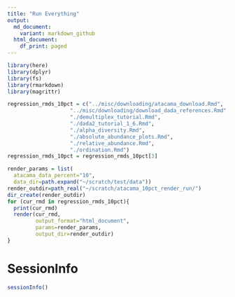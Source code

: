 ```yaml
---
title: "Run Everything"
output:
  md_document:
    variant: markdown_github
  html_document:
    df_print: paged
---
```




```r
library(here)
library(dplyr)
library(fs)
library(rmarkdown)
library(magrittr)
```


```r
regression_rmds_10pct = c("../misc/downloading/atacama_download.Rmd",
                    "../misc/downloading/download_dada_references.Rmd",
                    "./demultiplex_tutorial.Rmd",
                    "./dada2_tutorial_1_6.Rmd",
                    "./alpha_diversity.Rmd",
                    "./absolute_abundance_plots.Rmd",
                    "./relative_abundance.Rmd",
                    "./ordination.Rmd")
regression_rmds_10pct = regression_rmds_10pct[3]

render_params = list(
  atacama_data_percent="10",
  data_dir=path.expand("~/scratch/test/data"))
render_outdir=path_real("~/scratch/atacama_10pct_render_run/")
dir_create(render_outdir)
for (cur_rmd in regression_rmds_10pct){
  print(cur_rmd)
  render(cur_rmd, 
         output_format="html_document",
         params=render_params,
         output_dir=render_outdir)
}
```



# SessionInfo
```r
sessionInfo()
```


